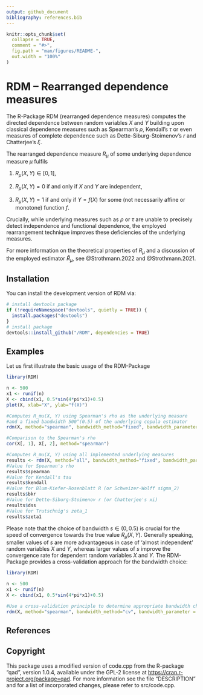 ```yaml
---
output: github_document
bibliography: references.bib  
---
```


<!-- README.md is generated from README.Rmd. Please edit that file -->

```r
knitr::opts_chunk$set(
  collapse = TRUE,
  comment = "#>",
  fig.path = "man/figures/README-",
  out.width = "100%"
)
```

# RDM -- Rearranged dependence measures

<!-- badges: start -->

<!-- badges: end -->

The R-Package RDM (rearranged dependence measures) computes the directed dependence between random variables $X$ and $Y$ building upon classical dependence measures such as Spearman's $\rho$, Kendall's $\tau$ or even measures of complete dependence such as Dette-Siburg-Stoimenov's $r$ and Chatterjee's $\xi$.

The rearranged dependence measure $R_\mu$ of some underlying dependence measure $\mu$ fulfils

1.  $R_\mu(X, Y) \in [0, 1]$,

2.  $R_\mu(X, Y) = 0$ if and only if $X$ and $Y$ are independent,

3.  $R_\mu(X, Y) = 1$ if and only if $Y = f(X)$ for some (not necessarily affine or monotone) function $f$.

Crucially, while underlying measures such as $\rho$ or $\tau$ are unable to precisely detect independence and functional dependence, the employed rearrangement technique improves these deficiencies of the underlying measures.

For more information on the theoretical properties of $R_\mu$ and a discussion of the employed estimator $\widehat{R}_\mu$, see @Strothmann.2022 and @Strothmann.2021.

## Installation

You can install the development version of RDM via:

```r
# install devtools package
if (!requireNamespace("devtools", quietly = TRUE)) {
  install.packages("devtools")
}
# install package
devtools::install_github("/RDM", dependencies = TRUE)
```

## Examples

Let us first illustrate the basic usage of the RDM-Package

```r
library(RDM)

n <- 500
x1 <- runif(n)
X <- cbind(x1, 0.5*sin(4*pi*x1)+0.5)
plot(X, xlab="X", ylab="f(X)")

#Computes R_mu(X, Y) using Spearman's rho as the underlying measure 
#and a fixed bandwidth 500^(0.5) of the underlying copula estimator
rdm(X, method="spearman", bandwidth_method="fixed", bandwidth_parameter = 0.5)

#Comparison to the Spearman's rho
cor(X[, 1], X[, 2], method="spearman")

#Computes R_mu(X, Y) using all implemented underlying measures
results <- rdm(X, method="all", bandwidth_method="fixed", bandwidth_parameter = 0.5)
#Value for Spearman's rho
results$spearman
#Value for Kendall's tau
results$kendall
#Value for Blum-Kiefer-Rosenblatt R (or Schweizer-Wolff sigma_2)
results$bkr
#Value for Dette-Siburg-Stoimenov r (or Chatterjee's xi)
results$dss
#Value for Trutschnig's zeta_1
results$zeta1
```

Please note that the choice of bandwidth $s \in (0, 0.5)$ is crucial for the speed of convergence towards the true value $R_\mu(X, Y)$. Generally speaking, smaller values of $s$ are more advantageous in case of 'almost independent' random variables $X$ and $Y$, whereas larger values of $s$ improve the convergence rate for dependent random variables $X$ and $Y$. The RDM-Package provides a cross-validation approach for the bandwidth choice:

```r
library(RDM)

n <- 500
x1 <- runif(n)
X <- cbind(x1, 0.5*sin(4*pi*x1)+0.5)

#Use a cross-validation principle to determine appropriate bandwidth choices
rdm(X, method="spearman", bandwidth_method="cv", bandwidth_parameter = c(0.25, 0.5))
```

## References

::: {#refs}
:::

## Copyright

This package uses a modified version of code.cpp from the R-package "qad", version 1.0.4, available under the GPL-2 license at <https://cran.r-project.org/package=qad>. For more information see the file "DESCRIPTION" and for a list of incorporated changes, please refer to src/code.cpp.
